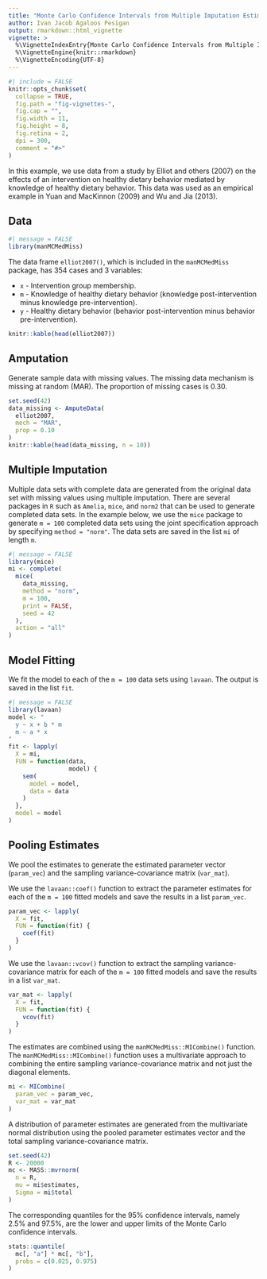 ```yaml
---
title: "Monte Carlo Confidence Intervals from Multiple Imputation Estimates"
author: Ivan Jacob Agaloos Pesigan
output: rmarkdown::html_vignette
vignette: >
  %\VignetteIndexEntry{Monte Carlo Confidence Intervals from Multiple Imputation Estimates}
  %\VignetteEngine{knitr::rmarkdown}
  %\VignetteEncoding{UTF-8}
---
```


```r
#| include = FALSE
knitr::opts_chunk$set(
  collapse = TRUE,
  fig.path = "fig-vignettes-",
  fig.cap = "",
  fig.width = 11,
  fig.height = 8,
  fig.retina = 2,
  dpi = 300,
  comment = "#>"
)
```

In this example, we use data from a study by Elliot and others (2007) on the effects of an intervention on healthy dietary behavior mediated by knowledge of healthy dietary behavior. This data was used as an empirical example in Yuan and MacKinnon (2009) and Wu and Jia (2013).

## Data

```r
#| message = FALSE
library(manMCMedMiss)
```

The data frame `elliot2007()`, which is included in the `manMCMedMiss` package, has 354 cases and 3 variables:

  - `x` - Intervention group membership.
  - `m` - Knowledge of healthy dietary behavior (knowledge post-intervention minus knowledge pre-intervention).
  - `y` - Healthy dietary behavior (behavior post-intervention minus behavior pre-intervention).

```r
knitr::kable(head(elliot2007))
```

## Amputation

Generate sample data with missing values. The missing data mechanism is missing at random (MAR). The proportion of missing cases is 0.30.

```r
set.seed(42)
data_missing <- AmputeData(
  elliot2007,
  mech = "MAR",
  prop = 0.10
)
knitr::kable(head(data_missing, n = 10))
```

## Multiple Imputation

Multiple data sets with complete data are generated from the original data set with missing values using multiple imputation.
There are several packages in `R` such as `Amelia`, `mice`, and `norm2` that can be used to generate completed data sets.
In the example below, we use the `mice` package to generate `m = 100` completed data sets using the joint specification approach
by specifying `method = "norm"`.
The data sets are saved in the list `mi` of length `m`.

```r
#| message = FALSE
library(mice)
mi <- complete(
  mice(
    data_missing,
    method = "norm",
    m = 100,
    print = FALSE,
    seed = 42
  ),
  action = "all"
)
```

## Model Fitting

We fit the model to each of the `m = 100` data sets using `lavaan`.
The output is saved in the list `fit`.

```r
#| message = FALSE
library(lavaan)
model <- "
  y ~ x + b * m
  m ~ a * x
"
fit <- lapply(
  X = mi,
  FUN = function(data,
                 model) {
    sem(
      model = model,
      data = data
    )
  },
  model = model
)
```

## Pooling Estimates

We pool the estimates to generate the estimated parameter vector (`param_vec`)
and the sampling variance-covariance matrix (`var_mat`).

We use the `lavaan::coef()` function to extract the parameter estimates
for each of the `m = 100` fitted models
and save the results in a list `param_vec`.

```r
param_vec <- lapply(
  X = fit,
  FUN = function(fit) {
    coef(fit)
  }
)
```

We use the `lavaan::vcov()` function to extract the sampling variance-covariance matrix
for each of the `m = 100` fitted models
and save the results in a list `var_mat`.

```r
var_mat <- lapply(
  X = fit,
  FUN = function(fit) {
    vcov(fit)
  }
)
```

The estimates are combined using the `manMCMedMiss::MICombine()` function.
The `manMCMedMiss::MICombine()` function uses a multivariate approach to combining
the entire sampling variance-covariance matrix and not just the diagonal elements.

```r
mi <- MICombine(
  param_vec = param_vec,
  var_mat = var_mat
)
```

A distribution of parameter estimates
are generated from the multivariate normal distribution
using the pooled parameter estimates vector
and the total sampling variance-covariance matrix.

```r
set.seed(42)
R <- 20000
mc <- MASS::mvrnorm(
  n = R,
  mu = mi$estimates,
  Sigma = mi$total
)
```

The corresponding quantiles for the 95% confidence intervals,
namely 2.5% and 97.5%,
are the lower and upper limits of the Monte Carlo confidence intervals.

```r
stats::quantile(
  mc[, "a"] * mc[, "b"],
  probs = c(0.025, 0.975)
)
```

